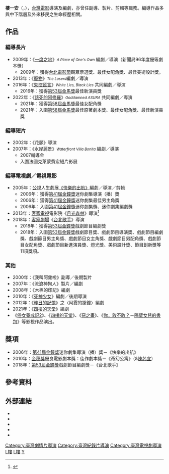 {{藝人
|姓名 = 樓一安
|類型 = 導演
|圖片 =<!--建議使用自由版權圖像-->
|圖片尺寸 =
|圖片簡介 =
|本名 =
|外文名 =
|外文 = 
|羅馬拼音 = Lou Yi-an
|英文名 =
|暱稱 =
|其他藝名 =
|國籍 = {{ROC}}
|民族 =
|籍貫 =
|出生日期 = 1月31日
|出生地點 = {{TWN}}
|逝世日期 =
|逝世地點 =
|職業 = [[導演|導演]]、[[編劇|編劇]]
|語言 = [[台灣國語|台灣國語]]
|教育程度 = 大眾傳播學系廣告組學士
|母校 = [[輔仁大學|輔仁大學]]
|宗教信仰 =
|配偶 = 
|兒女 =
|父母 =
|出道地點 = {{TWN}}
|出道作 =
|出道日期 =
|代表作 = 《[[一席之地|一席之地]]》
|活躍年代 = 
|網站 = 
|獎項 = 
|goldenbellawards={{awards|[[金鐘獎迷你劇集（電視電影）導演獎|迷你劇集導演（播）獎]]|[[第41屆金鐘獎|2006年]]|《[[快樂的出航|快樂的出航]]》}}{{awards|[[金鐘獎戲劇節目編劇獎|戲劇節目編劇獎]]|[[第53屆金鐘獎|2018年]]|《[[台北歌手|台北歌手]]》}}
|IMDb = 2807332
|舞台劇 =
|書籍 =
}}

'''樓一安'''（'''{{lang|en|Lou Yi-An}}'''，{{bd||1月31日|}}），[[台灣電影|台灣電影]]導演及編劇，亦曾任副導、製片、剪輯等職務。編導作品多與中下階層及外來移民之生命經歷相關。

== 作品 ==
=== 編導長片 ===
*2009年：《[[一席之地|一席之地]]》<small>''A Place of One's Own''</small> 編劇／導演（新聞局96年度優等劇本獎）
**2009年：獲得[[台北電影節|台北電影節]]觀眾票選獎、最佳女配角獎、最佳美術設計獎。
*2013年：《[[廢物_(電影)|廢物]]》<small>''The Losers''</small>編劇／導演
*2016年：《[[失控謊言|失控謊言]]》<small>''White Lies, Black Lies''</small> 共同編劇／導演
**2016年：獲得[[第53屆金馬獎|第53屆金馬獎]]最佳新演員獎
*2022年：《[[該死的阿修羅|該死的阿修羅]]》<small>''Goddamned ASURA''</small> 共同編劇／導演
**2021年：獲得[[第58屆金馬獎|第58屆金馬獎]]最佳女配角獎
**2021年：入圍[[第58屆金馬獎|第58屆金馬獎]]最佳原著劇本獎、最佳女配角獎、最佳新演員獎

===編導短片===
*2002年：《花願》導演
*2007年：《水岸麗景》<small>''Waterfront Villa Bonita''</small> 編劇／導演
**2007輔導金
**入圍法國克萊蒙費宏短片影展

===編導電視劇／電視電影===
*2005年：[[公視|公視]]人生劇展[[《快樂的出航》|《快樂的出航》]]編劇／導演／剪輯
**2006年：獲得[[第41屆金鐘獎|第41屆金鐘獎]]迷你劇集導演（播）獎
**2006年：獲得[[第41屆金鐘獎|第41屆金鐘獎]]迷你劇集最佳男主角獎
**2006年：入圍[[第41屆金鐘獎|第41屆金鐘獎]]迷你劇集獎、迷你劇集編劇獎
*2013年：[[客家電視台|客家電視]]電影院《[[月光森林|月光森林]]》導演<ref>{{Cite web |url=http://activity.pts.org.tw/hakka/ProgramC/Template1B_Customize_Menu.aspx?PNum=595&CMNum=1126 |title=客家電視 - 月光森林(右堆 美濃) |access-date=2013-10-06 |archive-date=2013-10-16 |archive-url=https://web.archive.org/web/20131016060104/http://activity.pts.org.tw/hakka/ProgramC/Template1B_Customize_Menu.aspx?PNum=595&CMNum=1126 |dead-url=no }}</ref>
*2018年：[[客家電視台|客家劇場]]《[[台北歌手|台北歌手]]》導演
**2018年：獲得[[第53屆金鐘獎|第53屆金鐘獎]]戲劇節目編劇獎
**2018年：入圍[[第53屆金鐘獎|第53屆金鐘獎]]戲劇節目獎、戲劇節目導演獎、戲劇節目編劇獎、戲劇節目男主角獎、戲劇節目女主角獎、戲劇節目男配角獎、戲劇節目女配角獎、戲劇節目新進演員獎、燈光獎、美術設計獎、節目創新獎等11項獎項。

===其他===
*2000年：《我叫阿銘啦》副導／後期製片
*2007年：《流浪神狗人》製片／編劇
*2008年：《木棉的印記》編劇
*2010年：《[[死神少女|死神少女]]》編劇／後期導演
*2012年：《[[昨日的記憶|昨日的記憶]]》之〈阿霞的掛鐘〉編劇
*2021年：《[[四樓的天堂|四樓的天堂]]》編劇
*《[[俗女養成記2|俗女養成記2]]》、《[[四樓的天堂|四樓的天堂]]》、《[[惡之畫|惡之畫]]》、《[[你，敢不敢？|你，敢不敢？]]－[[隔壁女兒的書包|隔壁女兒的書包]]》等影視作品演出。

== 獎項 ==
*2006年：[[第41屆金鐘獎|第41屆金鐘獎]]迷你劇集導演（播）獎－《快樂的出航》
*2010年：[[金穗獎|金穗獎]]優良電影劇本獎：佳作劇本獎－《奇幻公寓》（&[[陳芯宜|陳芯宜]]）
*2018年：[[第53屆金鐘獎|第53屆金鐘獎]]戲劇節目編劇獎－《台北歌手》

== 參考資料 ==
{{reflist}}

==外部連結==
*{{facebook|lou.yian.3}}
* {{imdb name|2807332}}
* {{hkmdb name|34967}}
* {{Mtime people|1604690}}
* {{Taiwancinema people|36191}}

{{台北電影獎觀眾票選}}
{{金鐘獎迷你劇集／電視電影導演}}
{{金鐘獎戲劇節目編劇}}
[[Category:臺灣劇情片導演|Category:臺灣劇情片導演]]
[[Category:臺灣紀錄片導演|Category:臺灣紀錄片導演]]
[[Category:臺灣電視劇導演|Category:臺灣電視劇導演]]
[[Category:金鐘獎得主|L樓]]
[[Category:輔仁大學校友|L樓]]
[[Category:楼姓|Y]]